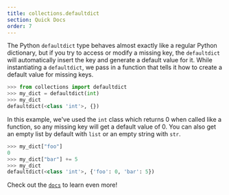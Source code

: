 ```yaml
---
title: collections.defaultdict
section: Quick Docs
order: 7
---
```


The Python `defaultdict` type behaves almost exactly like a regular Python dictionary, but if you try to access or modify a missing key, the `defaultdict` will automatically insert the key and generate a default value for it.
While instantiating a `defaultdict`, we pass in a function that tells it how to create a default value for missing keys.

```py
>>> from collections import defaultdict
>>> my_dict = defaultdict(int)
>>> my_dict
defaultdict(<class 'int'>, {})
```

In this example, we've used the `int` class which returns 0 when called like a function, so any missing key will get a default value of 0. You can also get an empty list by default with `list` or an empty string with `str`.

```py
>>> my_dict["foo"]
0
>>> my_dict["bar"] += 5
>>> my_dict
defaultdict(<class 'int'>, {'foo': 0, 'bar': 5})
```
Check out the [`docs`](https://docs.python.org/3/library/collections.html#collections.defaultdict) to learn even more!